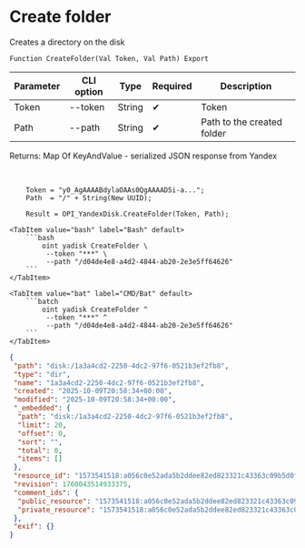 ﻿---
sidebar_position: 2
description: Create folder and other functions to work with Yandex Disk in the Open Integration Package, a free open-source integration library for 1C:Enterprise 8, OneScript and CLI
keywords: [1C, 1С, 1С:Enterprise, 1С:Enterprise 8.3, API, Integration, Services, Exchange, OneScript, CLI, Yandex Disk]
---


# Create folder
 Creates a directory on the disk



`Function CreateFolder(Val Token, Val Path) Export`

  | Parameter | CLI option | Type | Required | Description |
  |-|-|-|-|-|
  | Token | --token | String | &#x2714; | Token |
  | Path | --path | String | &#x2714; | Path to the created folder |

  
  Returns:  Map Of KeyAndValue - serialized JSON response from Yandex

<br/>



```bsl title="1C:Enterprise/OneScript code example"
    Token = "y0_AgAAAABdylaOAAs0QgAAAAD5i-a...";
    Path  = "/" + String(New UUID);

    Result = OPI_YandexDisk.CreateFolder(Token, Path);
```
 

 <Tabs>
  
    <TabItem value="bash" label="Bash" default>
        ```bash
            oint yadisk CreateFolder \
             --token "***" \
             --path "/d04de4e8-a4d2-4844-ab20-2e3e5ff64626"
        ```
    </TabItem>
  
    <TabItem value="bat" label="CMD/Bat" default>
        ```batch
            oint yadisk CreateFolder ^
             --token "***" ^
             --path "/d04de4e8-a4d2-4844-ab20-2e3e5ff64626"
        ```
    </TabItem>
</Tabs>


```json title="Result"
{
 "path": "disk:/1a3a4cd2-2250-4dc2-97f6-0521b3ef2fb8",
 "type": "dir",
 "name": "1a3a4cd2-2250-4dc2-97f6-0521b3ef2fb8",
 "created": "2025-10-09T20:58:34+00:00",
 "modified": "2025-10-09T20:58:34+00:00",
 "_embedded": {
  "path": "disk:/1a3a4cd2-2250-4dc2-97f6-0521b3ef2fb8",
  "limit": 20,
  "offset": 0,
  "sort": "",
  "total": 0,
  "items": []
 },
 "resource_id": "1573541518:a056c0e52ada5b2ddee82ed823321c43363c09b5d0f248db3437b4d784e5cdc4",
 "revision": 1760043514933375,
 "comment_ids": {
  "public_resource": "1573541518:a056c0e52ada5b2ddee82ed823321c43363c09b5d0f248db3437b4d784e5cdc4",
  "private_resource": "1573541518:a056c0e52ada5b2ddee82ed823321c43363c09b5d0f248db3437b4d784e5cdc4"
 },
 "exif": {}
}
```
